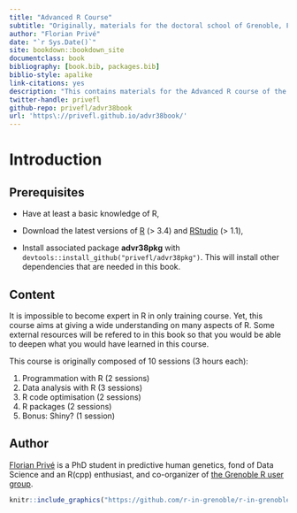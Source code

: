 ```yaml
--- 
title: "Advanced R Course"
subtitle: "Originally, materials for the doctoral school of Grenoble, France"
author: "Florian Privé"
date: "`r Sys.Date()`"
site: bookdown::bookdown_site
documentclass: book
bibliography: [book.bib, packages.bib]
biblio-style: apalike
link-citations: yes
description: "This contains materials for the Advanced R course of the doctoral school of Grenoble, France (2018)."
twitter-handle: privefl
github-repo: privefl/advr38book
url: 'https\://privefl.github.io/advr38book/'
---
```



# Introduction {-}

## Prerequisites {-}

- Have at least a basic knowledge of R,

- Download the latest versions of [R](https://www.r-project.org/) (> 3.4) and [RStudio](https://www.rstudio.com/products/rstudio/download/#download) (> 1.1),

- Install associated package **advr38pkg** with `devtools::install_github("privefl/advr38pkg")`. This will install other dependencies that are needed in this book.

## Content {-}

It is impossible to become expert in R in only training course. Yet, this course aims at giving a wide understanding on many aspects of R. Some external resources will be refered to in this book so that you would be able to deepen what you would have learned in this course.

This course is originally composed of 10 sessions (3 hours each):

1. Programmation with R (2 sessions)
2. Data analysis with R (3 sessions)
3. R code optimisation (2 sessions)
4. R packages (2 sessions)
5. Bonus: Shiny? (1 session)


## Author {-}

[Florian Privé](https://privefl.github.io/) is a PhD student in predictive human genetics, fond of Data Science and an R(cpp) enthusiast, and co-organizer of [the Grenoble R user group](https://r-in-grenoble.github.io/).

```r
knitr::include_graphics("https://github.com/r-in-grenoble/r-in-grenoble.github.io/raw/master/hexsticker.png")
```
